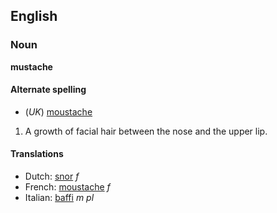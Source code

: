 ==English==
===Noun===
'''mustache'''

====Alternate spelling====
*(''UK'') [[moustache]]

#A growth of facial hair between the nose and the upper lip.

====Translations====
*Dutch: [[snor]] ''f''
*French: [[moustache]] ''f''
*Italian: [[baffi]] ''m pl''
